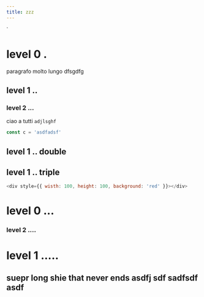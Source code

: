 ```yaml
---
title: zzz
---
```


<div/>
`

# level 0 .

paragrafo molto lungo dfsgdfg

## level 1 ..

### level 2 ...

ciao a tutti `adjlsghf`

```js
const c = 'asdfadsf'
```

## level 1 .. double

## level 1 .. triple

```js live=true
<div style={{ wisth: 100, height: 100, background: 'red' }}></div>
```

# level 0 ...

### level 2 ....

# level 1 .....

## suepr long shie that never ends asdfj sdf sadfsdf asdf